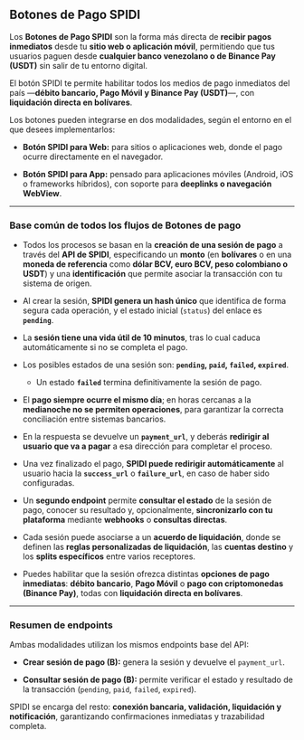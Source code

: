 
<Meta title="API-SPIDI/Sesion Boton de Pago/0. Resumen" />

## **Botones de Pago SPIDI**

Los **Botones de Pago SPIDI** son la forma más directa de **recibir pagos inmediatos** desde tu **sitio web o aplicación móvil**, permitiendo que tus usuarios paguen desde **cualquier banco venezolano o de Binance Pay (USDT)** sin salir de tu entorno digital.

El botón SPIDI te permite habilitar todos los medios de pago inmediatos del país —**débito bancario, Pago Móvil y Binance Pay (USDT)**—, con **liquidación directa en bolívares**.

Los botones pueden integrarse en dos modalidades, según el entorno en el que desees implementarlos:

* **Botón SPIDI para Web:** para sitios o aplicaciones web, donde el pago ocurre directamente en el navegador.

* **Botón SPIDI para App:** pensado para aplicaciones móviles (Android, iOS o frameworks híbridos), con soporte para **deeplinks o navegación WebView**.

---

### **Base común de todos los flujos de Botones de pago**

* Todos los procesos se basan en la **creación de una sesión de pago** a través del **API de SPIDI**, especificando un **monto** (en **bolívares** o en una **moneda de referencia** como **dólar BCV, euro BCV, peso colombiano o USDT**) y una **identificación** que permite asociar la transacción con tu sistema de origen.

* Al crear la sesión, **SPIDI genera un hash único** que identifica de forma segura cada operación, y el estado inicial (`status`) del enlace es **`pending`**.

* La **sesión tiene una vida útil de 10 minutos**, tras lo cual caduca automáticamente si no se completa el pago.

* Los posibles estados de una sesión son: **`pending`, `paid`, `failed`, `expired`**.

  * Un estado **`failed`** termina definitivamente la sesión de pago.

* El **pago siempre ocurre el mismo día**; en horas cercanas a la **medianoche no se permiten operaciones**, para garantizar la correcta conciliación entre sistemas bancarios.

* En la respuesta se devuelve un **`payment_url`**, y deberás **redirigir al usuario que va a pagar** a esa dirección para completar el proceso.

* Una vez finalizado el pago, **SPIDI puede redirigir automáticamente** al usuario hacia la **`success_url`** o **`failure_url`**, en caso de haber sido configuradas.

* Un **segundo endpoint** permite **consultar el estado** de la sesión de pago, conocer su resultado y, opcionalmente, **sincronizarlo con tu plataforma** mediante **webhooks** o **consultas directas**.

* Cada sesión puede asociarse a un **acuerdo de liquidación**, donde se definen las **reglas personalizadas de liquidación**, las **cuentas destino** y los **splits específicos** entre varios receptores.

* Puedes habilitar que la sesión ofrezca distintas **opciones de pago inmediatas**: **débito bancario**, **Pago Móvil** o **pago con criptomonedas (Binance Pay)**, todas con **liquidación directa en bolívares**.

---

### **Resumen de endpoints**

Ambas modalidades utilizan los mismos endpoints base del API:

* **Crear sesión de pago (B):** genera la sesión y devuelve el `payment_url`.

* **Consultar sesión de pago (B):** permite verificar el estado y resultado de la transacción (`pending`, `paid`, `failed`, `expired`).

SPIDI se encarga del resto: **conexión bancaria, validación, liquidación y notificación**, garantizando confirmaciones inmediatas y trazabilidad completa.
